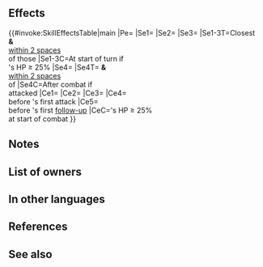 {{Weapon Infobox
|tagid=SID_見えざる仮面の刃
|intID=4583
|image=wep_dg100
|exclusive=1
|weaponType=Dagger
|cost=400
|might=14
|range=2
|cooldown=-1
|effect=Accelerates Special trigger (cooldown count-1).<br><br>At start of turn, if unit's HP ≥ 25%, inflicts Spd/Def-7,【Sabotage】, and【Discord】on closest foes and any foes within 2 spaces of those foes through their next actions.<br><br>At start of combat, if unit's HP ≥ 25%, grants bonus to unit's Atk/Spd = 20% of unit's Spd at start of combat + 6, deals damage = 20% of unit's Spd (excluding area-of-effect Specials), grants Special cooldown charge +1 per attack (only highest value applied; does not stack), and grants Special cooldown count-1 before unit's first attack and Special cooldown count-1 to unit before unit's first follow-up attack during combat.<br><br>Effect:【Dagger ７】<br><br>【Sabotage】<br>Inflicts penalty on unit's Atk/Spd/Def/Res during combat = highest penalty on each stat between unit and allies within 2 spaces of unit through its next action. Calculates each stat penalty independently.<br><br>【Discord】<br>Inflicts Atk/Spd/Def/Res-X on unit during combat (X = 2 + number of allies within 2 spaces of unit; max 5) through its next action.<br><br>【Dagger ７】<br>After combat, if unit attacked, inflicts Def/Res-７ on target and foes within 2 spaces of target through their next actions.
|required=Silver Dagger
|properties=random_owner
}}
==Effects==
{{#invoke:SkillEffectsTable|main
|Pe={{Eft|Accelerates Special}}
|Se1={{Eft|Penalties|Spd/Def|7}}
|Se2={{SEt|Sabotage}}
|Se3={{SEt|Discord}}
|Se1-3T=Closest {{Tgt|Foes}}<br>'''&''' {{Tgt|Foes}}<br>[[within 2 spaces]]<br>of those {{Tgt|Foes}}
|Se1-3C=At start of turn if<br>{{Tgt|Unit}}'s HP ≥ 25%
|Se4={{Eft|Penalties|Def/Res|7}}
|Se4T={{Tgt|Target Foe}} '''&''' {{Tgt|Foes}}<br>[[within 2 spaces]]<br>of {{Tgt|Target Foe}}
|Se4C=After combat if<br>{{Tgt|Unit}} attacked
|Ce1={{Eft|Temporary buffs|Atk/Spd|20% of {{Tgt|Unit}}'s Spd<br>at start of combat, +6}}
|Ce2={{Eft|Damage Boost|20% of {{Tgt|Unit}}'s Spd}}
|Ce3={{Eft|Accelerate Charge}}
|Ce4={{Eft|Reduce Cooldown|1}}<br>before {{Tgt|Unit}}'s first attack
|Ce5={{Eft|Reduce Cooldown|1}}<br>before {{Tgt|Unit}}'s first [[follow-up]]
|CeC={{Tgt|Unit}}'s HP ≥ 25%<br>at start of combat
}}
==Notes==
{{Penalties}}
{{Sabotage}}
{{Discord}}
{{Temporary buffs}}
{{At start of combat}}
{{DamageBoost}}
{{CooldownChargePlus}}
{{CombatCooldownCount|-1}}
{{IfUnitAttacked}}
==List of owners==
{{Skill Hero List}}
==In other languages==
{{OtherLanguages
|japanese=
|german=
|spanishEU=
|spanishLA=
|french=
|italian=
|chineseTW=
|portuguese=
}}
==References==
<references/>
==See also==
{{See also skills|cond=(Description LIKE '%special cooldown count-%before unit_s first follow-up%') AND Exclusive='1'}}
{{Weapons Navbox}}